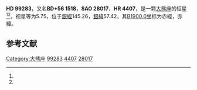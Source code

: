 {{Starbox begin
| name = HD 99283
}}
{{Starbox observe
| epoch = [[J2000.0|J2000.0]]
| constell = [[大熊座|大熊座]]<ref name=SIMBAD>{{cite web
 | url=http://simbad.u-strasbg.fr/simbad/sim-id?Ident=HR+4407
 | title =Pulsating variable Star
 | publisher=Centre de Données astronomiques de Strasbourg
 | work=SIMBAD
 | accessdate=2012-07-13}}</ref><ref name=DATA>{{cite web
 | url=http://vizier.u-strasbg.fr/viz-bin/VizieR-5?-out.add=.&-source=5050&-corr=PK=HR&-out.max=9999&HR=4407
 | title=VizieR Detailed Page
 | accessdate=2012-07-13
 | archive-date=2016-03-05
 | archive-url=https://web.archive.org/web/20160305003936/http://vizier.u-strasbg.fr/viz-bin/VizieR-5?-out.add=.&-source=5050&-corr=PK=HR&-out.max=9999&HR=4407
 | dead-url=no
 }}</ref>
| 星官 = 
| ra = {{RA|11|25|57.1}}<ref name=SIMBAD /><ref name=DATA />
| dec = {{DEC|+55|51|2}}<ref name=SIMBAD /><ref name=DATA />
| appmag_v = 5.75<ref name=SIMBAD /><ref name=DATA />
}}
{{Starbox character
| class = K0III<ref name=SIMBAD /><ref name=DATA />
| b-v = <ref name=SIMBAD /><ref name=DATA />
| u-b = <ref name=SIMBAD /><ref name=DATA />
| r-i = <ref name=SIMBAD /><ref name=DATA />
| variable = 
}}
{{Starbox astrometry
| radial_v = 
| prop_mo_ra = -6
| parallax = 
| p_error = 
}}
{{Starbox catalog
| names =BD+56 1518，[[SAO星表|SAO]] 28017，[[HD星表|HD]] 99283，[[HR星表|HR]] 4407}}
{{Starbox reference |Simbad=HR+4407}}
{{Starbox end}}

'''HD 99283'''，又名'''BD+56 1518'''，'''SAO 28017'''、'''HR 4407'''，是一颗[[大熊座|大熊座]]的恒星<ref name=SIMBAD /><ref name=DATA />，视星等为5.75，位于[[銀道座標系|銀經]]145.26，[[銀道座標系|銀緯]]57.42，其[[B1900.0|B1900.0]]坐标为赤經{{RA|11|20|18.7}}，赤緯{{DEC|+56|57.42|55}}。

== 参考文献 ==
{{reflist}}

{{star-stub}}

[[Category:大熊座|Category:大熊座]]
[[Category:HD和HDE天體|99283]]
[[Category:HR天體|4407]]
[[Category:SAO天體|28017]]